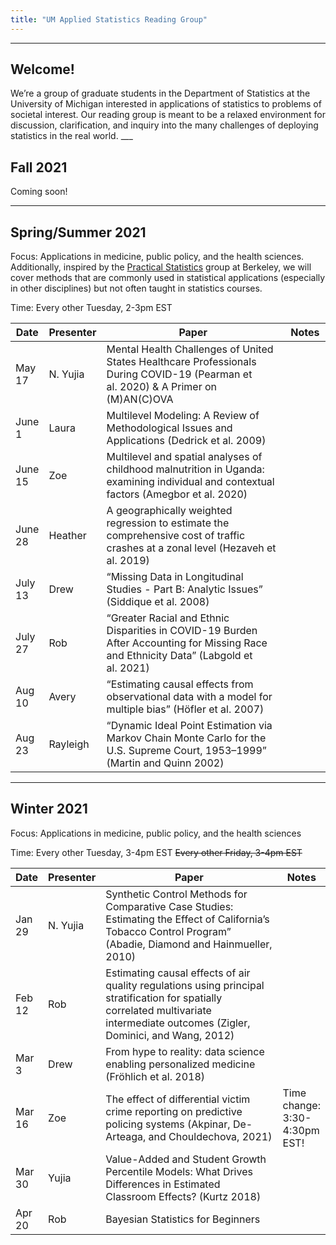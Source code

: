 ```yaml
---
title: "UM Applied Statistics Reading Group"
---
```


---

## Welcome!

We're a group of graduate students in the Department of Statistics at the University of Michigan interested in applications of statistics to problems of societal interest. Our reading group is meant to be a relaxed environment for discussion, clarification, and inquiry into the many challenges of deploying statistics in the real world.
___

## Fall 2021

Coming soon! 

___

## Spring/Summer 2021

Focus: Applications in medicine, public policy, and the health sciences. Additionally, inspired by the  <a href="https://rlbarter.github.io/Practical-Statistics/about/">Practical Statistics</a> group at Berkeley, we will cover methods that are commonly used in statistical applications (especially in other disciplines) but not often taught in statistics courses.

Time: Every other Tuesday, 2-3pm EST

Date |Presenter | Paper                                   | Notes
-------|----------|-----------------------------------------|---------
May 17 | N. Yujia | Mental Health Challenges of United States Healthcare Professionals During COVID-19 (Pearman et al. 2020) & A Primer on (M)AN(C)OVA |
June 1 | Laura | Multilevel Modeling: A Review of Methodological Issues and Applications (Dedrick et al. 2009) |
June 15 | Zoe | Multilevel and spatial analyses of childhood malnutrition in Uganda: examining individual and contextual factors (Amegbor et al. 2020) |
June 28 | Heather | A geographically weighted regression to estimate the comprehensive cost of traffic crashes at a zonal level (Hezaveh et al. 2019) |           
July 13 | Drew | "Missing Data in Longitudinal Studies - Part B: Analytic Issues" (Siddique et al. 2008) |
July 27 | Rob | "Greater Racial and Ethnic Disparities in COVID-19 Burden After Accounting for Missing Race and Ethnicity Data" (Labgold et al. 2021) |            
Aug 10 | Avery | "Estimating causal effects from observational data with a model for multiple bias" (Höfler et al. 2007) | 
Aug 23 | Rayleigh | "Dynamic Ideal Point Estimation via Markov Chain Monte Carlo for the U.S. Supreme Court, 1953–1999" (Martin and Quinn 2002) |  
___

## Winter 2021

Focus: Applications in medicine, public policy, and the health sciences

Time: Every other Tuesday, 3-4pm EST  ~~Every other Friday, 3-4pm EST~~

Date |Presenter | Paper                                   | Notes
-------|----------|-----------------------------------------|---------
Jan 29 | N. Yujia               | Synthetic Control Methods for Comparative Case Studies: Estimating the Effect of California’s Tobacco Control Program” (Abadie, Diamond and Hainmueller, 2010)
Feb 12 | Rob                 | Estimating causal effects of air quality regulations using principal stratification for spatially correlated multivariate intermediate outcomes (Zigler, Dominici, and Wang, 2012) | 
Mar 3 | Drew | From hype to reality: data science enabling personalized medicine (Fröhlich et al. 2018) | 
Mar 16 | Zoe | The effect of differential victim crime reporting on predictive policing systems (Akpinar, De-Arteaga, and Chouldechova, 2021) | Time change: 3:30-4:30pm EST!
Mar 30 | Yujia               | Value-Added and Student Growth Percentile Models: What Drives Differences in Estimated Classroom Effects? (Kurtz 2018)
Apr 20 | Rob               | Bayesian Statistics for Beginners
